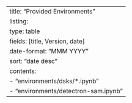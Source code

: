 ---
title: "Provided Environments"
listing: 
    type: table
    fields: [title, Version, date]
    date-format: "MMM YYYY"
    sort: "date desc"
    contents: 
        - "environments/dsks/*.ipynb"
        - "environments/detectron-sam.ipynb"
---